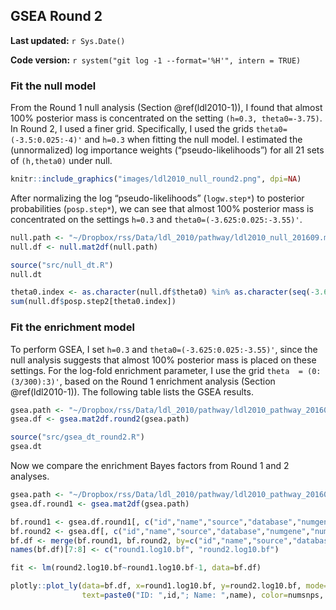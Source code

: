 ## GSEA Round 2 {#ldl2010-2}

**Last updated:** `r Sys.Date()`

**Code version:** `r system("git log -1 --format='%H'", intern = TRUE)`

### Fit the null model

From the Round 1 null analysis (Section \@ref(ldl2010-1)), I found that almost 100% posterior mass is concentrated on the setting `(h=0.3, theta0=-3.75)`. In Round 2, I used a finer grid. Specifically, I used the grids `theta0=(-3.5:0.025:-4)'` and `h=0.3` when fitting the null model. I estimated the (unnormalized) log importance weights ("pseudo-likelihoods") for all 21 sets of `(h,theta0)` under null.

```r
knitr::include_graphics("images/ldl2010_null_round2.png", dpi=NA)
```

After normalizing the log "pseudo-likelihoods" (`logw.step*`) to posterior probabilities (`posp.step*`), we can see that almost 100% posterior mass is concentrated on the settings `h=0.3` and `theta0=(-3.625:0.025:-3.55)'`.
```r
null.path <- "~/Dropbox/rss/Data/ldl_2010/pathway/ldl2010_null_201609.mat"
null.df <- null.mat2df(null.path)
```

```r
source("src/null_dt.R")
null.dt
```

```r
theta0.index <- as.character(null.df$theta0) %in% as.character(seq(-3.625,-3.55,by=0.025)) 
sum(null.df$posp.step2[theta0.index]) 
```

### Fit the enrichment model

To perform GSEA, I set `h=0.3` and `theta0=(-3.625:0.025:-3.55)'`, since the null analysis suggests that almost 100% posterior mass is placed on these settings. For the log-fold enrichment parameter, I use the grid `theta  = (0:(3/300):3)'`, based on the Round 1 enrichment analysis (Section \@ref(ldl2010-1)). The following table lists the GSEA results. 
```r
gsea.path <- "~/Dropbox/rss/Data/ldl_2010/pathway/ldl2010_pathway_201609.mat"
gsea.df <- gsea.mat2df.round2(gsea.path) 
```

```r
source("src/gsea_dt_round2.R")
gsea.dt
```

Now we compare the enrichment Bayes factors from Round 1 and 2 analyses.

```r
gsea.path <- "~/Dropbox/rss/Data/ldl_2010/pathway/ldl2010_pathway_201604.mat"
gsea.df.round1 <- gsea.mat2df(gsea.path) 

bf.round1 <- gsea.df.round1[, c("id","name","source","database","numgene","numsnps","log10.bf")]
bf.round2 <- gsea.df[, c("id","name","source","database","numgene","numsnps","log10.bf")]
bf.df <- merge(bf.round1, bf.round2, by=c("id","name","source","database","numgene","numsnps"))
names(bf.df)[7:8] <- c("round1.log10.bf", "round2.log10.bf")
```

```r
fit <- lm(round2.log10.bf~round1.log10.bf-1, data=bf.df)

plotly::plot_ly(data=bf.df, x=round1.log10.bf, y=round2.log10.bf, mode="markers",
                text=paste0("ID: ",id,"; Name: ",name), color=numsnps, size=numgene) %>% add_trace(x=c(0,80), y=c(0,80), mode="lines") %>% add_trace(x=round1.log10.bf, y=fitted(fit), mode="lines") %>% layout(showlegend = F) 
```


